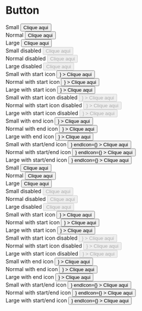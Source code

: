 

<Meta title="Button" component={Button} />

# Button

<Story name="Primary">
  <div style={{ display: "grid", gap: 16, gridTemplateColumns: "1fr 1fr 1fr" }}>
    <div>
      <span>Small</span>
      <Button variant="primary" size="small">
        Clique aqui
      </Button>
    </div>
    <div>
      <span>Normal</span>
      <Button variant="primary">Clique aqui</Button>
    </div>
    <div>
      <span>Large</span>
      <Button variant="primary" size="large">
        Clique aqui
      </Button>
    </div>
    <div>
      <span>Small disabled</span>
      <Button variant="primary" size="small" disabled>
        Clique aqui
      </Button>
    </div>
    <div>
      <span>Normal disabled</span>
      <Button variant="primary" disabled>
        Clique aqui
      </Button>
    </div>
    <div>
      <span>Large disabled</span>
      <Button variant="primary" size="large" disabled>
        Clique aqui
      </Button>
    </div>
    <div>
      <span>Small with start icon</span>
      <Button
        variant="primary"
        size="small"
        startIcon={<Icon name="currency" size="small" />}
      >
        Clique aqui
      </Button>
    </div>
    <div>
      <span>Normal with start icon</span>
      <Button
        variant="primary"
        size="normal"
        startIcon={<Icon name="currency" size="normal" />}
      >
        Clique aqui
      </Button>
    </div>
    <div>
      <span>Large with start icon</span>
      <Button
        variant="primary"
        size="large"
        startIcon={<Icon name="currency" size="large" />}
      >
        Clique aqui
      </Button>
    </div>
    <div>
      <span>Small with start icon disabled</span>
      <Button
        variant="primary"
        size="small"
        disabled
        startIcon={<Icon name="currency" size="small" />}
      >
        Clique aqui
      </Button>
    </div>
    <div>
      <span>Normal with start icon disabled</span>
      <Button
        variant="primary"
        size="normal"
        disabled
        startIcon={<Icon name="currency" size="normal" />}
      >
        Clique aqui
      </Button>
    </div>
    <div>
      <span>Large with start icon disabled</span>
      <Button
        variant="primary"
        size="large"
        disabled
        startIcon={<Icon name="currency" size="large" />}
      >
        Clique aqui
      </Button>
    </div>
    <div>
      <span>Small with end icon</span>
      <Button
        variant="primary"
        size="small"
        endIcon={<Icon name="currency" size="small" />}
      >
        Clique aqui
      </Button>
    </div>
    <div>
      <span>Normal with end icon</span>
      <Button
        variant="primary"
        size="normal"
        endIcon={<Icon name="currency" size="normal" />}
      >
        Clique aqui
      </Button>
    </div>
    <div>
      <span>Large with end icon</span>
      <Button
        variant="primary"
        size="large"
        endIcon={<Icon name="currency" size="large" />}
      >
        Clique aqui
      </Button>
    </div>
    <div>
      <span>Small with start/end icon</span>
      <Button
        variant="primary"
        size="small"
        startIcon={<Icon name="currency" size="small" />}
        endIcon={<Icon name="currency" size="small" />}
      >
        Clique aqui
      </Button>
    </div>
    <div>
      <span>Normal with start/end icon</span>
      <Button
        variant="primary"
        size="normal"
        startIcon={<Icon name="currency" size="normal" />}
        endIcon={<Icon name="currency" size="normal" />}
      >
        Clique aqui
      </Button>
    </div>
    <div>
      <span>Large with start/end icon</span>
      <Button
        variant="primary"
        size="large"
        startIcon={<Icon name="currency" size="large" />}
        endIcon={<Icon name="currency" size="large" />}
      >
        Clique aqui
      </Button>
    </div>
  </div>
</Story>

<Story name="Secondary">
  <div style={{ display: "grid", gap: 16, gridTemplateColumns: "1fr 1fr 1fr" }}>
    <div>
      <span>Small</span>
      <Button variant="secondary" size="small">
        Clique aqui
      </Button>
    </div>
    <div>
      <span>Normal</span>
      <Button variant="secondary">Clique aqui</Button>
    </div>
    <div>
      <span>Large</span>
      <Button variant="secondary" size="large">
        Clique aqui
      </Button>
    </div>
    <div>
      <span>Small disabled</span>
      <Button variant="secondary" size="small" disabled>
        Clique aqui
      </Button>
    </div>
    <div>
      <span>Normal disabled</span>
      <Button variant="secondary" disabled>
        Clique aqui
      </Button>
    </div>
    <div>
      <span>Large disabled</span>
      <Button variant="secondary" size="large" disabled>
        Clique aqui
      </Button>
    </div>
    <div>
      <span>Small with start icon</span>
      <Button
        variant="secondary"
        size="small"
        startIcon={<Icon name="currency" size="small" />}
      >
        Clique aqui
      </Button>
    </div>
    <div>
      <span>Normal with start icon</span>
      <Button
        variant="secondary"
        size="normal"
        startIcon={<Icon name="currency" size="normal" />}
      >
        Clique aqui
      </Button>
    </div>
    <div>
      <span>Large with start icon</span>
      <Button
        variant="secondary"
        size="large"
        startIcon={<Icon name="currency" size="large" />}
      >
        Clique aqui
      </Button>
    </div>
    <div>
      <span>Small with start icon disabled</span>
      <Button
        variant="secondary"
        size="small"
        disabled
        startIcon={<Icon name="currency" size="small" />}
      >
        Clique aqui
      </Button>
    </div>
    <div>
      <span>Normal with start icon disabled</span>
      <Button
        variant="secondary"
        size="normal"
        disabled
        startIcon={<Icon name="currency" size="normal" />}
      >
        Clique aqui
      </Button>
    </div>
    <div>
      <span>Large with start icon disabled</span>
      <Button
        variant="secondary"
        size="large"
        disabled
        startIcon={<Icon name="currency" size="large" />}
      >
        Clique aqui
      </Button>
    </div>
    <div>
      <span>Small with end icon</span>
      <Button
        variant="secondary"
        size="small"
        endIcon={<Icon name="currency" size="small" />}
      >
        Clique aqui
      </Button>
    </div>
    <div>
      <span>Normal with end icon</span>
      <Button
        variant="secondary"
        size="normal"
        endIcon={<Icon name="currency" size="normal" />}
      >
        Clique aqui
      </Button>
    </div>
    <div>
      <span>Large with end icon</span>
      <Button
        variant="secondary"
        size="large"
        endIcon={<Icon name="currency" size="large" />}
      >
        Clique aqui
      </Button>
    </div>
    <div>
      <span>Small with start/end icon</span>
      <Button
        variant="secondary"
        size="small"
        startIcon={<Icon name="currency" size="small" />}
        endIcon={<Icon name="currency" size="small" />}
      >
        Clique aqui
      </Button>
    </div>
    <div>
      <span>Normal with start/end icon</span>
      <Button
        variant="secondary"
        size="normal"
        startIcon={<Icon name="currency" size="normal" />}
        endIcon={<Icon name="currency" size="normal" />}
      >
        Clique aqui
      </Button>
    </div>
    <div>
      <span>Large with start/end icon</span>
      <Button
        variant="secondary"
        size="large"
        startIcon={<Icon name="currency" size="large" />}
        endIcon={<Icon name="currency" size="large" />}
      >
        Clique aqui
      </Button>
    </div>
  </div>
</Story>
